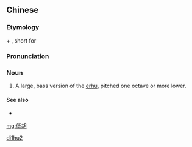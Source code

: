 ==Chinese==
{{zh-forms}}

===Etymology===
{{m|zh|低||low|tr=dī}} + {{m|zh|胡|tr=hú|sc=Hani}}, short for {{m|zh|胡琴|tr=húqín}}

===Pronunciation===
{{zh-pron
|m=dīhú
|cat=n
}}

===Noun===
{{zh-noun}}

# A large, bass version of the [[erhu]], pitched one octave or more lower.

====See also====
* {{l|zh|大胡}}
{{pedialite|Dihu}}

[[Category:zh:Musical instruments|di1hu2]]

[[mg:低胡]]